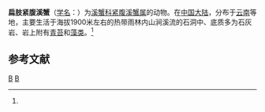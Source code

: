 {{Speciesbox
| taxon = Artopotamon compressum
| binomial_authority = (Dai et Chen, 1985)<ref name='id12226'>{{cite web| url =http://www.bioinfo.cn/db05/BjdwSpecies.php?action=view&id=12226| title =扁肢紧腹溪蟹| work =《中国动物物种编目数据库》| publisher =中国科学院微生物研究所| author =中国科学院动物研究所| accessdate =2009-04-28| deadurl =yes| archiveurl =https://web.archive.org/web/20160305044553/http://www.bioinfo.cn/db05/BjdwSpecies.php?action=view&id=12226| archivedate =2016-03-05}}</ref>
}}

'''扁肢紧腹溪蟹'''（[[学名|学名]]：{{lang|la|''Artopotamon compressum''}}）为[[溪蟹科|溪蟹科]][[紧腹溪蟹属|紧腹溪蟹属]]的动物。在[[中国大陆|中国大陆]]，分布于[[云南|云南]]等地，主要生活于海拔1900米左右的热带雨林内山涧溪流的石洞中、底质多为石灰岩、岩上附有[[青苔|青苔]]和[[藻类|藻类]]。<ref name='id12226'/>

== 参考文献 ==
{{reflist}}

{{Crab-stub}}
{{taxonbar}}
[[Category:_1985年描述的动物|B]]
[[Category:紧腹溪蟹属|B]]